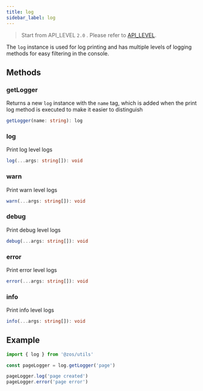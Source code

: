 ```yaml
---
title: log
sidebar_label: log
---
```


> Start from API_LEVEL `2.0` . Please refer to [API_LEVEL](../../../../guides/framework/device/compatibility.md).

The `log` instance is used for log printing and has multiple levels of logging methods for easy filtering in the console.

## Methods

### getLogger

Returns a new `log` instance with the `name` tag, which is added when the print log method is executed to make it easier to distinguish

```ts
getLogger(name: string): log
```

### log

Print log level logs

```ts
log(...args: string[]): void
```

### warn

Print warn level logs

```ts
warn(...args: string[]): void
```

### debug

Print debug level logs

```ts
debug(...args: string[]): void
```

### error

Print error level logs

```ts
error(...args: string[]): void
```

### info

Print info level logs

```ts
info(...args: string[]): void
```

## Example

```js
import { log } from '@zos/utils'

const pageLogger = log.getLogger('page')

pageLogger.log('page created')
pageLogger.error('page error')
```
